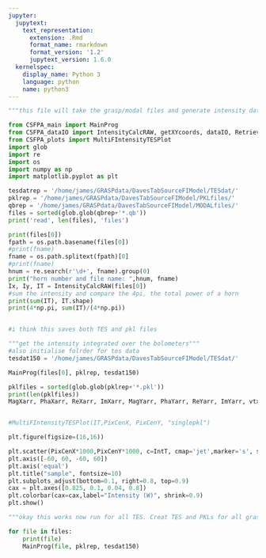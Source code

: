 ```yaml
---
jupyter:
  jupytext:
    text_representation:
      extension: .Rmd
      format_name: rmarkdown
      format_version: '1.2'
      jupytext_version: 1.6.0
  kernelspec:
    display_name: Python 3
    language: python
    name: python3
---
```


```python
"""this file will take the grasp/modal files and generate intensity data for the detectors"""
```

```python
from CSFPA_main import MainProg
from CSFPA_dataIO import IntensityCalcRAW, getXYcoords, dataIO, RetrieveVars
from CSFPA_plots import MultiFIntensityTESPlot
import glob
import re
import os
import numpy as np
import matplotlib.pyplot as plt
```

```python
tesdatrep = '/home/james/GRASPdata/DavesTabSourceFIModel/TESdat/'
pklrep = '/home/james/GRASPdata/DavesTabSourceFIModel/PKLfiles/'
qbrep = '/home/james/GRASPdata/DavesTabSourceFIModel/MODALfiles/'
files = sorted(glob.glob(qbrep+'*.qb'))
print('read', len(files), 'files')
```

```python
print(files[0])
fpath = os.path.basename(files[0])
#print(fname)
fname = os.path.splitext(fpath)[0]
#print(fname)
hnum = re.search(r'\d+', fname).group(0)
print("horn number and file name: ",hnum, fname)
Ix, Iy, IT = IntensityCalcRAW(files[0])
#sum the intensity and compare the 4pi, the total power of a horn
print(sum(IT), IT.shape)
print(4*np.pi, sum(IT)/(4*np.pi))
```

```python

```

```python

#i think this saves both TES and pkl files 

"""get the intensity integrated over the bolometers"""
#also initialise folrder for tes data
tesdat150 = '/home/james/GRASPdata/DavesTabSourceFIModel/TESdat/'

MainProg(files[0], pklrep, tesdat150)
```

```python
pklfiles = sorted(glob.glob(pklrep+'*.pkl'))
print(len(pklfiles))
MagXarr, PhaXarr, ReXarr, ImXarr, MagYarr, PhaYarr, ReYarr, ImYarr, vtxcntarr, PixCenX, PixCenY, IntX, IntY, IntT, Ix, Iy, IT, xycoords, filename, freq = RetrieveVars(pklfiles[0])


#MultiFIntensityTESPlot(IT,PixCenX, PixCenY, "singlepkl")
```

```python
plt.figure(figsize=(16,16))

plt.scatter(PixCenX*1000,PixCenY*1000, c=IntT, cmap='jet',marker='s', s=200)
plt.axis([-60, 60, -60, 60])
plt.axis('equal')
plt.title("sample", fontsize=10)
plt.subplots_adjust(bottom=0.1, right=0.8, top=0.9)
cax = plt.axes([0.825, 0.1, 0.04, 0.8])
plt.colorbar(cax=cax,label="Intensity (W)", shrink=0.9)
plt.show()
```

```python
"""okay this works now run for all TES. Creat TES and PKLs for all grasp/modal data"""

for file in files:
    print(file)
    MainProg(file, pklrep, tesdat150)
```

```python

```
